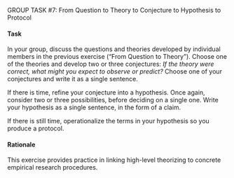 



[GROUP TASK #7:]{.small} From Question to Theory to Conjecture to
Hypothesis to Protocol

#### Task

In your group, discuss the questions and theories developed by
individual members in the previous exercise ("From Question to
Theory"). Choose one of the theories and develop two or three
conjectures: *If the theory were correct, what might you expect to
observe or predict?* Choose one of your conjectures and write it as
a single sentence.

If there is time, refine your conjecture into a hypothesis. Once
again, consider two or three possibilities, before deciding on a
single one. Write your hypothesis as a single sentence, in the form
of a claim.

If there is still time, operationalize the terms in your hypothesis
so you produce a protocol.

#### Rationale

This exercise provides practice in linking high-level theorizing to
concrete empirical research procedures.
